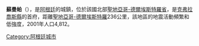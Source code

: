 '''蘇曼帕'''（{{lang-es|Sumampa}}），是[[阿根廷|阿根廷]]的城鎮，位於該國北部[[聖地亞哥-德爾埃斯特羅省|聖地亞哥-德爾埃斯特羅省]]，是[[克弗拉喬斯縣|克弗拉喬斯縣]]的首府，距離[[聖地亞哥-德爾埃斯特羅|聖地亞哥-德爾埃斯特羅]]236公里，該地區的地震活動頻繁和低強度，2001年人口4,812。

{{coord|29|22|58|S|63|28|11|W|region:AR-G_type:city(4812)_source:kolossus-dewiki|display=title}}

{{Argentina-geo-stub}}
[[Category:阿根廷城市|Category:阿根廷城市]]